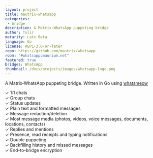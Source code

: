 ```yaml
---
layout: project
title: mautrix-whatsapp
categories: 
 - bridge
description: A Matrix-WhatsApp puppeting bridge
author: Tulir
maturity: Late Beta
language: Go
license: AGPL-3.0-or-later
repo: https://github.com/mautrix/whatsapp
room: "#whatsapp:maunium.net"
featured: true
bridges: WhatsApp
thumbnail: /docs/projects/images/whatsapp-logo.png
---
```


A Matrix-WhatsApp puppeting bridge. Written in Go using [whatsmeow](https://github.com/tulir/whatsmeow)

✓ 1:1 chats  
✓ Group chats  
✓ Status updates  
✓ Plain text and formatted messages  
✓ Message redaction/deletion  
✓ Most message media (photos, videos, voice messages, documents, locations, contacts)  
✓ Replies and mentions  
✓ Presence, read receipts and typing notifications  
✓ Double puppeting  
✓ Backfilling history and missed messages  
✓ End-to-bridge encryption
